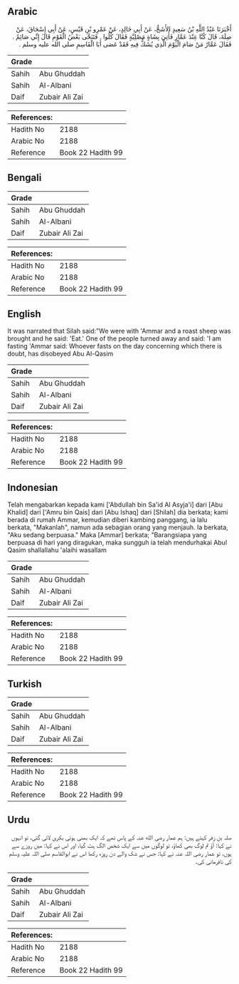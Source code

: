## Arabic


<div dir="rtl" lang="ar" style={{fontSize:'larger',backgroundColor:'#f8f9fa',padding:20}}>
أَخْبَرَنَا عَبْدُ اللَّهِ بْنُ سَعِيدٍ الأَشَجُّ، عَنْ أَبِي خَالِدٍ، عَنْ عَمْرِو بْنِ قَيْسٍ، عَنْ أَبِي إِسْحَاقَ، عَنْ صِلَةَ، قَالَ كُنَّا عِنْدَ عَمَّارٍ فَأُتِيَ بِشَاةٍ مَصْلِيَّةٍ فَقَالَ كُلُوا ‏.‏ فَتَنَحَّى بَعْضُ الْقَوْمِ قَالَ إِنِّي صَائِمٌ ‏.‏ فَقَالَ عَمَّارٌ مَنْ صَامَ الْيَوْمَ الَّذِي يُشَكُّ فِيهِ فَقَدْ عَصَى أَبَا الْقَاسِمِ صلى الله عليه وسلم ‏.‏
</div>
<div style={{backgroundColor:'#f8f9fa',padding:20, marginBottom: 10}}><table> <thead> <tr> <th>Grade</th> <th></th> </tr> </thead> <tbody> <tr><td>Sahih</td><td>Abu Ghuddah</td></tr><tr><td>Sahih</td><td>Al-Albani</td></tr><tr><td>Daif</td><td>Zubair Ali Zai</td></tr></tbody></table><table> <thead> <tr> <th>References:</th> <th></th> </tr> </thead> <tbody><tr><td>Hadith No</td><td>2188</td></tr><tr><td>Arabic No</td><td>2188</td></tr><tr><td>Reference</td><td>Book 22 Hadith 99</td></tr></tbody></table></div>

## Bengali


<div dir="ltr" lang="bn" style={{fontSize:'larger',backgroundColor:'#f8f9fa',padding:20}}>

</div>
<div style={{backgroundColor:'#f8f9fa',padding:20, marginBottom: 10}}><table> <thead> <tr> <th>Grade</th> <th></th> </tr> </thead> <tbody> <tr><td>Sahih</td><td>Abu Ghuddah</td></tr><tr><td>Sahih</td><td>Al-Albani</td></tr><tr><td>Daif</td><td>Zubair Ali Zai</td></tr></tbody></table><table> <thead> <tr> <th>References:</th> <th></th> </tr> </thead> <tbody><tr><td>Hadith No</td><td>2188</td></tr><tr><td>Arabic No</td><td>2188</td></tr><tr><td>Reference</td><td>Book 22 Hadith 99</td></tr></tbody></table></div>

## English


<div dir="ltr" lang="en" style={{fontSize:'larger',backgroundColor:'#f8f9fa',padding:20}}>
It was narrated that Silah said:"We were with 'Ammar and a roast sheep was brought and he said: 'Eat.' One of the people turned away and said: 'I am fasting 'Ammar said: Whoever fasts on the day concerning which there is doubt, has disobeyed Abu Al-Qasim
</div>
<div style={{backgroundColor:'#f8f9fa',padding:20, marginBottom: 10}}><table> <thead> <tr> <th>Grade</th> <th></th> </tr> </thead> <tbody> <tr><td>Sahih</td><td>Abu Ghuddah</td></tr><tr><td>Sahih</td><td>Al-Albani</td></tr><tr><td>Daif</td><td>Zubair Ali Zai</td></tr></tbody></table><table> <thead> <tr> <th>References:</th> <th></th> </tr> </thead> <tbody><tr><td>Hadith No</td><td>2188</td></tr><tr><td>Arabic No</td><td>2188</td></tr><tr><td>Reference</td><td>Book 22 Hadith 99</td></tr></tbody></table></div>

## Indonesian


<div dir="ltr" lang="id" style={{fontSize:'larger',backgroundColor:'#f8f9fa',padding:20}}>
Telah mengabarkan kepada kami ['Abdullah bin Sa'id Al Asyja'i] dari [Abu Khalid] dari ['Amru bin Qais] dari [Abu Ishaq] dari [Shilah] dia berkata; kami berada di rumah Ammar, kemudian diberi kambing panggang, ia lalu berkata, "Makanlah", namun ada sebagian orang yang menjauh. Ia berkata, "Aku sedang berpuasa." Maka [Ammar] berkata; "Barangsiapa yang berpuasa di hari yang diragukan, maka sungguh ia telah mendurhakai Abul Qasim shallallahu 'alaihi wasallam
</div>
<div style={{backgroundColor:'#f8f9fa',padding:20, marginBottom: 10}}><table> <thead> <tr> <th>Grade</th> <th></th> </tr> </thead> <tbody> <tr><td>Sahih</td><td>Abu Ghuddah</td></tr><tr><td>Sahih</td><td>Al-Albani</td></tr><tr><td>Daif</td><td>Zubair Ali Zai</td></tr></tbody></table><table> <thead> <tr> <th>References:</th> <th></th> </tr> </thead> <tbody><tr><td>Hadith No</td><td>2188</td></tr><tr><td>Arabic No</td><td>2188</td></tr><tr><td>Reference</td><td>Book 22 Hadith 99</td></tr></tbody></table></div>

## Turkish


<div dir="ltr" lang="tr" style={{fontSize:'larger',backgroundColor:'#f8f9fa',padding:20}}>

</div>
<div style={{backgroundColor:'#f8f9fa',padding:20, marginBottom: 10}}><table> <thead> <tr> <th>Grade</th> <th></th> </tr> </thead> <tbody> <tr><td>Sahih</td><td>Abu Ghuddah</td></tr><tr><td>Sahih</td><td>Al-Albani</td></tr><tr><td>Daif</td><td>Zubair Ali Zai</td></tr></tbody></table><table> <thead> <tr> <th>References:</th> <th></th> </tr> </thead> <tbody><tr><td>Hadith No</td><td>2188</td></tr><tr><td>Arabic No</td><td>2188</td></tr><tr><td>Reference</td><td>Book 22 Hadith 99</td></tr></tbody></table></div>

## Urdu


<div dir="rtl" lang="ur" style={{fontSize:'larger',backgroundColor:'#f8f9fa',padding:20}}>
صلہ بن زفر کہتے ہیں: ہم عمار رضی الله عنہ کے پاس تھے کہ ایک بھنی ہوئی بکری لائی گئی، تو انہوں نے کہا: آؤ تم لوگ بھی کھاؤ، تو لوگوں میں سے ایک شخص الگ ہٹ گیا، اور اس نے کہا: میں روزے سے ہوں، تو عمار رضی اللہ عنہ نے کہا: جس نے شک والے دن روزہ رکھا اس نے ابوالقاسم صلی اللہ علیہ وسلم کی نافرمانی کی۔
</div>
<div style={{backgroundColor:'#f8f9fa',padding:20, marginBottom: 10}}><table> <thead> <tr> <th>Grade</th> <th></th> </tr> </thead> <tbody> <tr><td>Sahih</td><td>Abu Ghuddah</td></tr><tr><td>Sahih</td><td>Al-Albani</td></tr><tr><td>Daif</td><td>Zubair Ali Zai</td></tr></tbody></table><table> <thead> <tr> <th>References:</th> <th></th> </tr> </thead> <tbody><tr><td>Hadith No</td><td>2188</td></tr><tr><td>Arabic No</td><td>2188</td></tr><tr><td>Reference</td><td>Book 22 Hadith 99</td></tr></tbody></table></div>